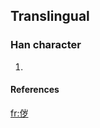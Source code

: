 ==Translingual==

===Han character===
{{Han char|rn=9|rad=人|as=06|sn=8|four=|canj=人山弓戈 (OUNI)}}

# {{defn|Han}}

====References====
{{Han ref|kx=0102.291|dkj=|dj=|hdz=|uh=3455|ud=13397|bh=|bd=}}



[[fr:㑕]]